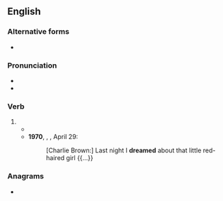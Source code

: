 ==English==

===Alternative forms===
* {{l|en|dreamt}} {{qualifier|irregular or dialectal form}}

===Pronunciation===
* {{IPA|en|/ˈdɹiːmd/}}
* {{audio|en|en-us-dreamed.ogg|Audio (US)}}

===Verb===
{{head|en|verb form}}

# {{en-past of|dream}}
#* {{quote-text|en|year=1952|author={{w|Ernest Hemingway}}|title={{w|The Old Man and the Sea}}|passage=He was asleep in a short time and he '''dreamed''' of Africa when he was a boy and the long golden beaches and the white beaches, so white they hurt your eyes, and the high capes and the great brown mountains.}}
#* '''1970''', {{w|Charles M. Schulz}}, ''{{w|Peanuts}}'', April 29:
#*: [Charlie Brown:] Last night I '''dreamed''' about that little red-haired girl {{...}}

===Anagrams===
* {{anagrams|en|a=addeemr|dearmed|red mead}}